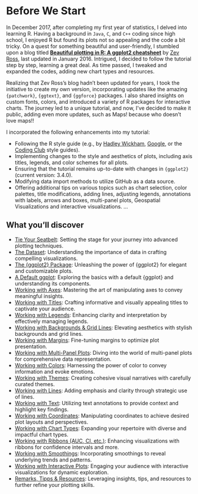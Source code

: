 # Before We Start {.unnumbered}

In December 2017, after completing my first year of statistics, I delved into learning R. Having a background in `Java`, `C`, and `C++` coding since high school, I enjoyed R but found its plots not so appealing and the code a bit tricky. On a quest for something beautiful and user-friendly, I stumbled upon a blog titled [**Beautiful plotting in R: A ggplot2 cheatsheet**](http://zevross.com/blog/2014/08/04/beautiful-plotting-in-r-a-ggplot2-cheatsheet-3/) by [Zev Ross](https://twitter.com/zevross), last updated in January 2016. Intrigued, I decided to follow the tutorial step by step, learning a great deal. As time passed, I tweaked and expanded the codes, adding new chart types and resources.

Realizing that Zev Ross's blog hadn't been updated for years, I took the initiative to create my own version, incorporating updates like the amazing `{patchwork}`, `{ggtext}`, and `{ggforce}` packages. I also shared insights on custom fonts, colors, and introduced a variety of R packages for interactive charts. The journey led to a unique tutorial, and now, I've decided to make it public, adding even more updates, such as Maps! because who doesn't love maps!!

I incorporated the following enhancements into my tutorial:

*   Following the R style guide (e.g., by [Hadley Wickham](https://style.tidyverse.org), [Google](https://google.github.io/styleguide/Rguide.xml), or the [Coding Club](https://ourcodingclub.github.io/2017/04/25/etiquette.html#syntax) style guides).
*   Implementing changes to the style and aesthetics of plots, including axis titles, legends, and color schemes for all plots.
*   Ensuring that the tutorial remains up-to-date with changes in `{ggplot2}` (current version: 3.4.0).
*   Modifying data import methods to utilize GitHub as a data source.
*   Offering additional tips on various topics such as chart selection, color palettes, title modifications, adding lines, adjusting legends, annotations with labels, arrows and boxes, multi-panel plots, Geospatial Visualizations and interactive visualizations. ...

What you'll discover {#toc}
---------------------------

*   [Tie Your Seatbelt](#prep): Setting the stage for your journey into advanced plotting techniques.
*   [The Dataset](#data): Understanding the importance of data in crafting compelling visualizations.
*   [The {ggplot2} Package](#ggplot): Unleashing the power of {ggplot2} for elegant and customizable plots.
*   [A Default ggplot](#default): Exploring the basics with a default {ggplot} and understanding its components.
*   [Working with Axes](#axes): Mastering the art of manipulating axes to convey meaningful insights.
*   [Working with Titles](#titles): Crafting informative and visually appealing titles to captivate your audience.
*   [Working with Legends](#legends): Enhancing clarity and interpretation by effectively managing legends.
*   [Working with Backgrounds & Grid Lines](#style): Elevating aesthetics with stylish backgrounds and grid lines.
*   [Working with Margins](#margins): Fine-tuning margins to optimize plot presentation.
*   [Working with Multi-Panel Plots](#panels): Diving into the world of multi-panel plots for comprehensive data representation.
*   [Working with Colors](#colors): Harnessing the power of color to convey information and evoke emotions.
*   [Working with Themes](#themes): Creating cohesive visual narratives with carefully curated themes.
*   [Working with Lines](#lines): Adding emphasis and clarity through strategic use of lines.
*   [Working with Text](#text): Utilizing text annotations to provide context and highlight key findings.
*   [Working with Coordinates](#coords): Manipulating coordinates to achieve desired plot layouts and perspectives.
*   [Working with Chart Types](#charts): Expanding your repertoire with diverse and impactful chart types.
*   [Working with Ribbons (AUC, CI, etc.)](#ribbons): Enhancing visualizations with ribbons for confidence intervals and more.
*   [Working with Smoothings](#smooths): Incorporating smoothings to reveal underlying trends and patterns.
*   [Working with Interactive Plots](#interactive): Engaging your audience with interactive visualizations for dynamic exploration.
*   [Remarks, Tipps & Resources](#tipps): Leveraging insights, tips, and resources to further refine your plotting skills.
